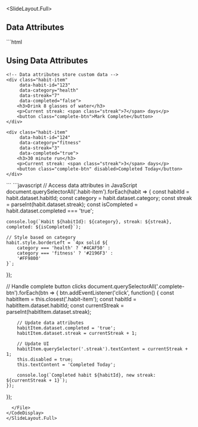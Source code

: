 
<SlideLayout.Full>
## Data Attributes

<CodeDisplay>
  <File name="index.html">
```html
<!DOCTYPE html>
<html>
<head>
    <title>Data Attributes</title>
</head>
<body>
    <h2>Using Data Attributes</h2>
    
    <!-- Data attributes store custom data -->
    <div class="habit-item" 
         data-habit-id="123"
         data-category="health"
         data-streak="7"
         data-completed="false">
        <h3>Drink 8 glasses of water</h3>
        <p>Current streak: <span class="streak">7</span> days</p>
        <button class="complete-btn">Mark Complete</button>
    </div>
    
    <div class="habit-item" 
         data-habit-id="124"
         data-category="fitness"
         data-streak="3"
         data-completed="true">
        <h3>30 minute run</h3>
        <p>Current streak: <span class="streak">3</span> days</p>
        <button class="complete-btn" disabled>Completed Today</button>
    </div>
</body>
</html>
```
  </File>
  <File name="app.js">
```javascript
// Access data attributes in JavaScript
document.querySelectorAll('.habit-item').forEach(habit => {
    const habitId = habit.dataset.habitId;
    const category = habit.dataset.category;
    const streak = parseInt(habit.dataset.streak);
    const isCompleted = habit.dataset.completed === 'true';
    
    console.log(`Habit ${habitId}: ${category}, streak: ${streak}, completed: ${isCompleted}`);
    
    // Style based on category
    habit.style.borderLeft = `4px solid ${
        category === 'health' ? '#4CAF50' :
        category === 'fitness' ? '#2196F3' :
        '#FF9800'
    }`;
});

// Handle complete button clicks
document.querySelectorAll('.complete-btn').forEach(btn => {
    btn.addEventListener('click', function() {
        const habitItem = this.closest('.habit-item');
        const habitId = habitItem.dataset.habitId;
        const currentStreak = parseInt(habitItem.dataset.streak);
        
        // Update data attributes
        habitItem.dataset.completed = 'true';
        habitItem.dataset.streak = currentStreak + 1;
        
        // Update UI
        habitItem.querySelector('.streak').textContent = currentStreak + 1;
        this.disabled = true;
        this.textContent = 'Completed Today';
        
        console.log(`Completed habit ${habitId}, new streak: ${currentStreak + 1}`);
    });
});
```
  </File>
</CodeDisplay>
</SlideLayout.Full>